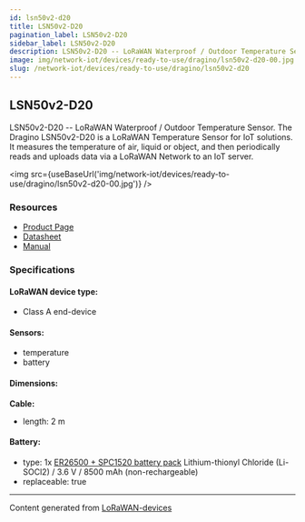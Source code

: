 ```yaml
---
id: lsn50v2-d20
title: LSN50v2-D20
pagination_label: LSN50v2-D20
sidebar_label: LSN50v2-D20
description: LSN50v2-D20 -- LoRaWAN Waterproof / Outdoor Temperature Sensor
image: img/network-iot/devices/ready-to-use/dragino/lsn50v2-d20-00.jpg
slug: /network-iot/devices/ready-to-use/dragino/lsn50v2-d20
---
```



<LegacyContentBanner />

## LSN50v2-D20

LSN50v2-D20 -- LoRaWAN Waterproof / Outdoor Temperature Sensor. The Dragino LSN50v2-D20 is a LoRaWAN
Temperature Sensor for IoT solutions. It measures the temperature of air, liquid or object, and then
periodically reads and uploads data via a LoRaWAN Network to an IoT server.

<img src={useBaseUrl('img/network-iot/devices/ready-to-use/dragino/lsn50v2-d20-00.jpg')} />

### Resources

- [Product Page](http://www.dragino.com/products/lora-lorawan-end-node/item/168-lsn50v2-d20.html)
- [Datasheet](https://www.dropbox.com/sh/z8tozdjt2r594u7/AAB0wat4NH5X-dkiFgNKur_6a/Datasheet_LSN50v2-D2x_LoRaWAN_Temperature_Sensor.pdf?dl=0)
- [Manual](http://wiki.dragino.com/xwiki/bin/view/Main/User%20Manual%20for%20LoRaWAN%20End%20Nodes/LSN50v2-D20-D22-D23%20LoRaWAN%20Temperature%20Sensor%20User%20Manual/)

### Specifications

#### LoRaWAN device type:

- Class A end-device

#### Sensors:

- temperature
- battery

#### Dimensions:

**Cable:**

- length: 2 m

#### Battery:

- type: 1x
  [ER26500 + SPC1520 battery pack](http://wiki.dragino.com/xwiki/bin/view/Main/How%20to%20calculate%20the%20battery%20life%20of%20Dragino%20sensors%3F/#H1.ER265002BSPC1520BatteryPack)
  Lithium-thionyl Chloride (Li-SOCl2) / 3.6 V / 8500 mAh (non-rechargeable)
- replaceable: true

---

Content generated from [LoRaWAN-devices](https://github.com/TheThingsNetwork/lorawan-devices)
